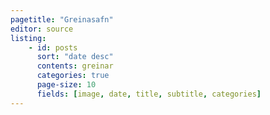 ```yaml
---
pagetitle: "Greinasafn"
editor: source
listing:
    - id: posts
      sort: "date desc"
      contents: greinar
      categories: true
      page-size: 10
      fields: [image, date, title, subtitle, categories]
---
```



<br>

::: {#posts}

:::




